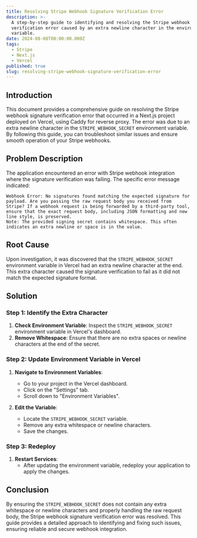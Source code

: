 ```yaml
---
title: Resolving Stripe Webhook Signature Verification Error
description: >-
  A step-by-step guide to identifying and resolving the Stripe webhook signature
  verification error caused by an extra newline character in the environment
  variable.
date: 2024-08-08T00:00:00.000Z
tags:
  - Stripe
  - Next.js
  - Vercel
published: true
slug: resolving-stripe-webhook-signature-verification-error
---
```


## Introduction

This document provides a comprehensive guide on resolving the Stripe webhook signature verification error that occurred in a Next.js project deployed on Vercel, using Caddy for reverse proxy. The error was due to an extra newline character in the `STRIPE_WEBHOOK_SECRET` environment variable. By following this guide, you can troubleshoot similar issues and ensure smooth operation of your Stripe webhooks.

## Problem Description

The application encountered an error with Stripe webhook integration where the signature verification was failing. The specific error message indicated:

```
Webhook Error: No signatures found matching the expected signature for payload. Are you passing the raw request body you received from Stripe? If a webhook request is being forwarded by a third-party tool, ensure that the exact request body, including JSON formatting and new line style, is preserved.
Note: The provided signing secret contains whitespace. This often indicates an extra newline or space is in the value.
```

## Root Cause

Upon investigation, it was discovered that the `STRIPE_WEBHOOK_SECRET` environment variable in Vercel had an extra newline character at the end. This extra character caused the signature verification to fail as it did not match the expected signature format.

## Solution

### Step 1: Identify the Extra Character

1. **Check Environment Variable**: Inspect the `STRIPE_WEBHOOK_SECRET` environment variable in Vercel's dashboard.
2. **Remove Whitespace**: Ensure that there are no extra spaces or newline characters at the end of the secret.

### Step 2: Update Environment Variable in Vercel

1. **Navigate to Environment Variables**:

   - Go to your project in the Vercel dashboard.
   - Click on the "Settings" tab.
   - Scroll down to "Environment Variables".

2. **Edit the Variable**:
   - Locate the `STRIPE_WEBHOOK_SECRET` variable.
   - Remove any extra whitespace or newline characters.
   - Save the changes.

### Step 3: Redeploy

1. **Restart Services**:
   - After updating the environment variable, redeploy your application to apply the changes.

## Conclusion

By ensuring the `STRIPE_WEBHOOK_SECRET` does not contain any extra whitespace or newline characters and properly handling the raw request body, the Stripe webhook signature verification error was resolved. This guide provides a detailed approach to identifying and fixing such issues, ensuring reliable and secure webhook integration.
